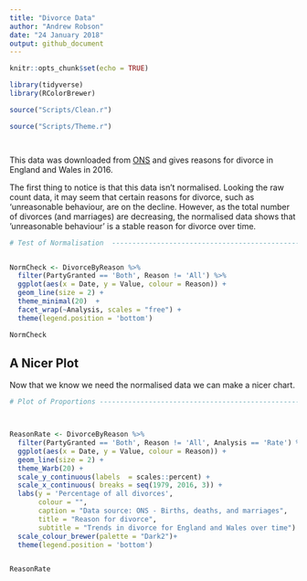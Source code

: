 ```yaml
---
title: "Divorce Data"
author: "Andrew Robson"
date: "24 January 2018"
output: github_document
---
```


```r
knitr::opts_chunk$set(echo = TRUE)

library(tidyverse)
library(RColorBrewer)

source("Scripts/Clean.r")

source("Scripts/Theme.r")




```


This data was downloaded from [ONS](https://www.ons.gov.uk/peoplepopulationandcommunity/birthsdeathsandmarriages/divorce) and gives reasons for divorce in England and Wales in 2016. 

The first thing to notice is that this data isn't normalised. Looking the raw count data, it may seem that certain reasons for divorce, such as 'unreasonable behaviour, are on the decline. However, as the total number of divorces (and marriages) are decreasing, the normalised data shows that 'unreasonable behaviour' is a stable reason for divorce over time.


```r

# Test of Normalisation  --------------------------------------------------


NormCheck <- DivorceByReason %>%
  filter(PartyGranted == 'Both', Reason != 'All') %>% 
  ggplot(aes(x = Date, y = Value, colour = Reason)) +
  geom_line(size = 2) +
  theme_minimal(20)  +
  facet_wrap(~Analysis, scales = "free") +
  theme(legend.position = 'bottom') 

NormCheck
```

## A Nicer Plot

Now that we know we need the normalised data we can make a nicer chart.

```r

# Plot of Proportions -----------------------------------------------------



ReasonRate <- DivorceByReason %>%
  filter(PartyGranted == 'Both', Reason != 'All', Analysis == 'Rate') %>% 
  ggplot(aes(x = Date, y = Value, colour = Reason)) +
  geom_line(size = 2) +
  theme_Warb(20) +
  scale_y_continuous(labels  = scales::percent) +
  scale_x_continuous( breaks = seq(1979, 2016, 3)) +
  labs(y = 'Percentage of all divorces',
       colour = "",
       caption = "Data source: ONS - Births, deaths, and marriages",
       title = "Reason for divorce",
       subtitle = "Trends in divorce for England and Wales over time") +
  scale_colour_brewer(palette = "Dark2")+
  theme(legend.position = 'bottom') 


ReasonRate
```


